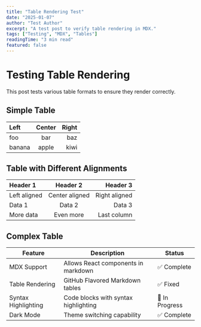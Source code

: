```yaml
---
title: "Table Rendering Test"
date: "2025-01-07"
author: "Test Author"
excerpt: "A test post to verify table rendering in MDX."
tags: ["Testing", "MDX", "Tables"]
readingTime: "3 min read"
featured: false
---
```


# Testing Table Rendering

This post tests various table formats to ensure they render correctly.

## Simple Table

| Left   | Center | Right |
| :----- | :----: | ----: |
| foo    |  bar   |   baz |
| banana | apple  |  kiwi |

## Table with Different Alignments

| Header 1     |    Header 2    |      Header 3 |
| :----------- | :------------: | ------------: |
| Left aligned | Center aligned | Right aligned |
| Data 1       |     Data 2     |        Data 3 |
| More data    |   Even more    |   Last column |

## Complex Table

| Feature             | Description                          | Status         |
| ------------------- | ------------------------------------ | -------------- |
| MDX Support         | Allows React components in markdown  | ✅ Complete    |
| Table Rendering     | GitHub Flavored Markdown tables      | ✅ Fixed       |
| Syntax Highlighting | Code blocks with syntax highlighting | 🚧 In Progress |
| Dark Mode           | Theme switching capability           | ✅ Complete    |
